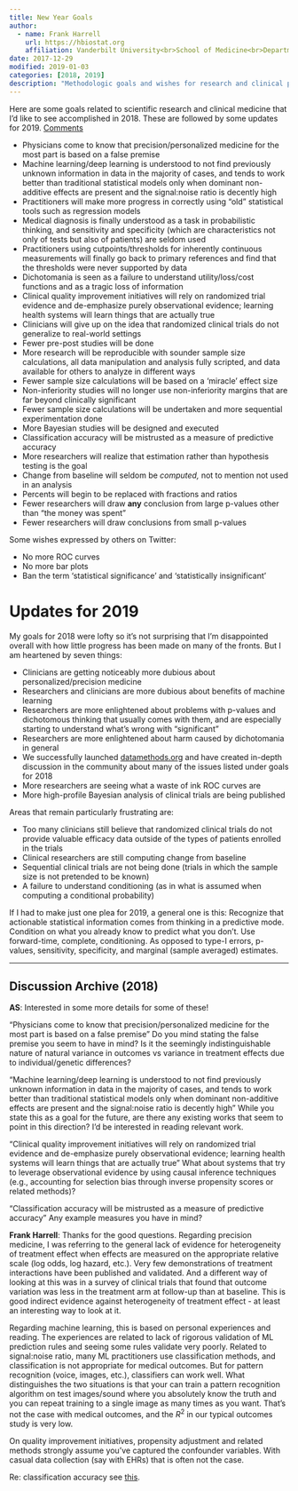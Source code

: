 ```yaml
---
title: New Year Goals
author:
  - name: Frank Harrell
    url: https://hbiostat.org
    affiliation: Vanderbilt University<br>School of Medicine<br>Department of Biostatistics
date: 2017-12-29
modified: 2019-01-03
categories: [2018, 2019]
description: "Methodologic goals and wishes for research and clinical practice for 2018"
---
```


Here are some goals related to scientific research and clinical medicine that I'd like to see accomplished in 2018.  These are followed by some updates for 2019. [[Comments](https://hbiostat.org/comment.html)]{.aside}

*   Physicians come to know that precision/personalized medicine for the most part is based on a false premise
*   Machine learning/deep learning is understood to not find previously
    unknown information in data in the majority of cases, and tends to
    work better than traditional statistical models only when dominant
    non-additive effects are present and the signal:noise ratio is
    decently high
*   Practitioners will make more progress in correctly using "old"
    statistical tools such as regression models
*   Medical diagnosis is finally understood as a task in probabilistic
    thinking, and sensitivity and specificity (which are characteristics
    not only of tests but also of patients) are seldom used
*   Practitioners using cutpoints/thresholds for inherently continuous
    measurements will finally go back to primary references and find
    that the thresholds were never supported by data
*   Dichotomania is seen as a failure to understand utility/loss/cost
    functions and as a tragic loss of information
*   Clinical quality improvement initiatives will rely on randomized
    trial evidence and de-emphasize purely observational evidence;
    learning health systems will learn things that are actually true
*   Clinicians will give up on the idea that randomized clinical trials
    do not generalize to real-world settings
*   Fewer pre-post studies will be done
*   More research will be reproducible with sounder sample size
    calculations, all data manipulation and analysis fully scripted, and
    data available for others to analyze in different ways
*   Fewer sample size calculations will be based on a 'miracle' effect
    size
*   Non-inferiority studies will no longer use non-inferiority margins
    that are far beyond clinically significant
*   Fewer sample size calculations will be undertaken and more
    sequential experimentation done
*   More Bayesian studies will be designed and executed
*   Classification accuracy will be mistrusted as a measure of
    predictive accuracy
*   More researchers will realize that estimation rather than hypothesis
    testing is the goal
*   Change from baseline will seldom be *computed,* not to mention not
    used in an analysis
*   Percents will begin to be replaced with fractions and ratios
*   Fewer researchers will draw **any** conclusion from large p-values
    other than "the money was spent"
*   Fewer researchers will draw conclusions from small p-values

Some wishes expressed by others on Twitter:

*   No more ROC curves
*   No more bar plots
*   Ban the term 'statistical significance' and 'statistically
    insignificant'

# Updates for 2019

My goals for 2018 were lofty so it's not surprising that I'm disappointed overall with how little progress has been made on many of the fronts.  But I am heartened by seven things:

*   Clinicians are getting noticeably more dubious about personalized/precision medicine
*   Researchers and clinicians are more dubious about benefits of machine learning
*   Researchers are more enlightened about problems with p-values and dichotomous thinking that usually comes with them, and are especially starting to understand what's wrong with "significant"
*   Researchers are more enlightened about harm caused by dichotomania in general
*   We successfully launched [datamethods.org](http://datamethods.org) and have created in-depth discussion in the community about many of the issues listed under goals for 2018
*   More researchers are seeing what a waste of ink ROC curves are
*   More high-profile Bayesian analysis of clinical trials are being published

Areas that remain particularly frustrating are:

*   Too many clinicians still believe that randomized clinical trials do not provide valuable efficacy data outside of the types of patients enrolled in the trials
*   Clinical researchers are still computing change from baseline
*   Sequential clinical trials are not being done (trials in which the sample size is not pretended to be known)
*   A failure to understand conditioning (as in what is assumed when computing a conditional probability)

If I had to make just one plea for 2019, a general one is this: Recognize that actionable statistical information comes from thinking in a predictive mode.  Condition on what you already know to predict what you don't.  Use forward-time, complete, conditioning.  As opposed to type-I errors, p-values, sensitivity, specificity, and marginal (sample averaged) estimates.

----

## Discussion Archive (2018)

**AS**: Interested in some more details for some of these!

"Physicians come to know that precision/personalized medicine for the most part is based on a false premise"
Do you mind stating the false premise you seem to have in mind? Is it the seemingly indistinguishable nature of natural variance in outcomes vs variance in treatment effects due to individual/genetic differences?

"Machine learning/deep learning is understood to not find previously unknown information in data in the majority of cases, and tends to work better than traditional statistical models only when dominant non-additive effects are present and the signal:noise ratio is decently high"
While you state this as a goal for the future, are there any existing works that seem to point in this direction? I'd be interested in reading relevant work.

"Clinical quality improvement initiatives will rely on randomized trial evidence and de-emphasize purely observational evidence; learning health systems will learn things that are actually true"
What about systems that try to leverage observational evidence by using causal inference techniques (e.g., accounting for selection bias through inverse propensity scores or related methods)?

"Classification accuracy will be mistrusted as a measure of predictive accuracy"
Any example measures you have in mind?

**Frank Harrell**: Thanks for the good questions. Regarding precision medicine, I was referring to the general lack of evidence for heterogeneity of treatment effect when effects are measured on the appropriate relative scale (log odds, log hazard, etc.). Very few demonstrations of treatment interactions have been published and validated. And a different way of looking at this was in a survey of clinical trials that found that outcome variation was less in the treatment arm at follow-up than at baseline. This is good indirect evidence against heterogeneity of treatment effect - at least an interesting way to look at it.

Regarding machine learning, this is based on personal experiences and reading. The experiences are related to lack of rigorous validation of ML prediction rules and seeing some rules validate very poorly. Related to signal:noise ratio, many ML practitioners use classification methods, and classification is not appropriate for medical outcomes. But for pattern recognition (voice, images, etc.), classifiers can work well. What distinguishes the two situations is that your can train a pattern recognition algorithm on test images/sound where you absolutely know the truth and you can repeat training to a single image as many times as you want. That's not the case with medical outcomes, and the $R^2$ in our typical outcomes study is very low.

On quality improvement initiatives, propensity adjustment and related methods strongly assume you've captured the confounder variables. With casual data collection (say with EHRs) that is often not the case.

Re: classification accuracy see [this](../class-damage).
